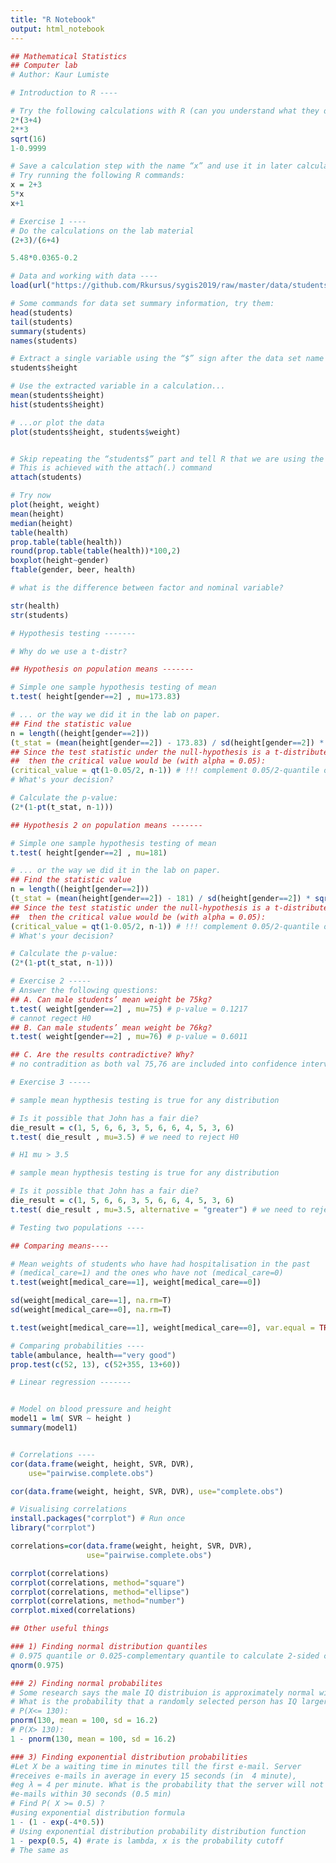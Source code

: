 ```yaml
---
title: "R Notebook"
output: html_notebook
---
```


```r
## Mathematical Statistics
## Computer lab
# Author: Kaur Lumiste

# Introduction to R ----

# Try the following calculations with R (can you understand what they do?):
2*(3+4) 
2**3 
sqrt(16) 
1-0.9999

# Save a calculation step with the name “x” and use it in later calculations. 
# Try running the following R commands:
x = 2+3
5*x
x+1
```
```r
# Exercise 1 ----
# Do the calculations on the lab material
(2+3)/(6+4)

5.48*0.0365-0.2
```


```r



# Data and working with data ----
load(url("https://github.com/Rkursus/sygis2019/raw/master/data/students.RData"))

# Some commands for data set summary information, try them:
head(students)
tail(students)
summary(students)
names(students)

# Extract a single variable using the “$” sign after the data set name and then the name of the variable:
students$height

# Use the extracted variable in a calculation...
mean(students$height)
hist(students$height)

# ...or plot the data
plot(students$height, students$weight)


# Skip repeating the “students$” part and tell R that we are using the data set "students". 
# This is achieved with the attach(.) command
attach(students)

# Try now
plot(height, weight)
mean(height)
median(height)
table(health)
prop.table(table(health))
round(prop.table(table(health))*100,2)
boxplot(height~gender)
ftable(gender, beer, health)
```

```r
# what is the difference between factor and nominal variable?

str(health)
str(students)
```


```r
# Hypothesis testing -------

# Why do we use a t-distr?

## Hypothesis on population means -------

# Simple one sample hypothesis testing of mean
t.test( height[gender==2] , mu=173.83)

# ... or the way we did it in the lab on paper.
## Find the statistic value
n = length((height[gender==2]))
(t_stat = (mean(height[gender==2]) - 173.83) / sd(height[gender==2]) * sqrt(n))
## Since the test statistic under the null-hypothesis is a t-distributed random variable, 
##  then the critical value would be (with alpha = 0.05):
(critical_value = qt(1-0.05/2, n-1)) # !!! complement 0.05/2-quantile of the t-distribution, see more by running the command "?qt"
# What's your decision?

# Calculate the p-value:
(2*(1-pt(t_stat, n-1)))
```
```r

## Hypothesis 2 on population means -------

# Simple one sample hypothesis testing of mean
t.test( height[gender==2] , mu=181)

# ... or the way we did it in the lab on paper.
## Find the statistic value
n = length((height[gender==2]))
(t_stat = (mean(height[gender==2]) - 181) / sd(height[gender==2]) * sqrt(n))
## Since the test statistic under the null-hypothesis is a t-distributed random variable, 
##  then the critical value would be (with alpha = 0.05):
(critical_value = qt(1-0.05/2, n-1)) # !!! complement 0.05/2-quantile of the t-distribution, see more by running the command "?qt"
# What's your decision?

# Calculate the p-value:
(2*(1-pt(t_stat, n-1)))
```

```r
# Exercise 2 -----
# Answer the following questions:
## A. Can male students’ mean weight be 75kg?
t.test( weight[gender==2] , mu=75) # p-value = 0.1217
# cannot regect H0
## B. Can male students’ mean weight be 76kg?
t.test( weight[gender==2] , mu=76) # p-value = 0.6011

## C. Are the results contradictive? Why?
# no contradition as both val 75,76 are included into confidence interval
```


```r
# Exercise 3 -----

# sample mean hypthesis testing is true for any distribution

# Is it possible that John has a fair die?
die_result = c(1, 5, 6, 6, 3, 5, 6, 6, 4, 5, 3, 6)
t.test( die_result , mu=3.5) # we need to reject H0
```


```r
# H1 mu > 3.5

# sample mean hypthesis testing is true for any distribution

# Is it possible that John has a fair die?
die_result = c(1, 5, 6, 6, 3, 5, 6, 6, 4, 5, 3, 6)
t.test( die_result , mu=3.5, alternative = "greater") # we need to reject H0
```


```r
# Testing two populations ----

## Comparing means----

# Mean weights of students who have had hospitalisation in the past 
# (medical_care=1) and the ones who have not (medical_care=0)
t.test(weight[medical_care==1], weight[medical_care==0])

sd(weight[medical_care==1], na.rm=T)
sd(weight[medical_care==0], na.rm=T)

t.test(weight[medical_care==1], weight[medical_care==0], var.equal = TRUE)

# Comparing probabilities ----
table(ambulance, health=="very good")
prop.test(c(52, 13), c(52+355, 13+60))
```


```r
# Linear regression -------


# Model on blood pressure and height
model1 = lm( SVR ~ height )
summary(model1) 


# Correlations ----
cor(data.frame(weight, height, SVR, DVR), 
    use="pairwise.complete.obs")

cor(data.frame(weight, height, SVR, DVR), use="complete.obs")

# Visualising correlations
install.packages("corrplot") # Run once
library("corrplot")

correlations=cor(data.frame(weight, height, SVR, DVR), 
                 use="pairwise.complete.obs")

corrplot(correlations)
corrplot(correlations, method="square")
corrplot(correlations, method="ellipse")
corrplot(correlations, method="number")
corrplot.mixed(correlations)

## Other useful things

### 1) Finding normal distribution quantiles
# 0.975 quantile or 0.025-complementary quantile to calculate 2-sided confidence interval
qnorm(0.975)

### 2) Finding normal probabilites
# Some research says the male IQ distribuion is approximately normal with mean 100 and sigma 16.2
# What is the probability that a randomly selected person has IQ larger than 130?
# P(X<= 130):
pnorm(130, mean = 100, sd = 16.2)
# P(X> 130):
1 - pnorm(130, mean = 100, sd = 16.2)

### 3) Finding exponential distribution probabilities
#Let X be a waiting time in minutes till the first e-mail. Server
#receives e-mails in average in every 15 seconds (in  4 minute),
#eg λ = 4 per minute. What is the probability that the server will not receive any
#e-mails within 30 seconds (0.5 min)
# Find P( X >= 0.5) ?
#using exponential distribution formula
1 - (1 - exp(-4*0.5))
# Using exponential distribution probability distribution function
1 - pexp(0.5, 4) #rate is lambda, x is the probability cutoff
# The same as 

```